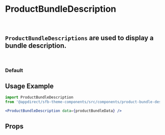 

<Meta of={ProductBundleDescriptionStories} />

# ProductBundleDescription

<br />

## `ProductBundleDescriptions` are used to display a bundle description.

<br />

### Default

<Canvas>
  <Story of={ProductBundleDescriptionStories.Default} />
</Canvas>

## Usage Example

<CollapsibleJsonSnippet summary="productBundleData" code={productBundleData} />

```jsx
import ProductBundleDescription
from '@appdirect/sfb-theme-components/src/components/product-bundle-description/ProductBundleDescription';

<ProductBundleDescription data={productBundleData} />

```

## Props

<ArgsTable of={ProductBundleDescription} />
